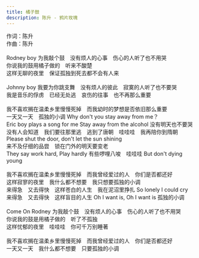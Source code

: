 ```yaml
---
title: 橘子鼓
description: 陈升 - 鸦片玫瑰
---
```


作词：陈升<br />作曲：陈升<br /><br />Rodney boy 为我敲个鼓　没有烦人的心事　伤心的人听了也不用哭<br />你说我的鼓用橘子做的　听来不酸楚<br />这样无聊的夜里　保证孤独到死去都不会有人来<br /><br />Johnny boy 我要为你跳支舞　没有烦人的彼此　寂寞的人听了也不要哭<br />我是音乐的俘虏　已经无处逃　哀伤的往事　也不再那么重要<br /><br />我不喜欢搁在温柔乡里慢慢死掉　而我幼时的梦想是否依旧那么重要<br />一天又一天　孤独的小调 Why don't you stay away from me？<br />Eric boy plays a song for me Stay away from the alcohol 没有明天也不要哭<br />没有人会知道　我们要往那里逃　逃到了唐朝　哇哇哇　我再陪你到隋朝<br />Please shut the door, don't let the sun shining<br />来不及仔细的品尝　锁在门外的明天要变老<br />They say work hard, Play hardly 有些啰哩八唆　哇哇哇 But don't dying<br />young<br /><br />我不喜欢搁在温柔乡里慢慢死掉　而我曾经爱过的人　你们是否都还好<br />这样寂寥的夜里　我什么都不想要　我只想要孤独的小调<br />来得急　又去得快　这样苍白的人生　我在泥沼里挣扎 So lonely I could cry<br />来得急　又去得快　这样盲目的人生 Oh I want is, Oh I want is 孤独的小调<br /><br />Come On Rodney 为我敲个鼓　没有烦人的心事　伤心的人听了也不用哭<br />你说我的鼓是用橘子做的　听了不孤独<br />这样忧郁的夜里　哇哇哇　你可千万别睡著<br /><br />我不喜欢搁在温柔乡里慢慢死掉　而我曾经爱过的人　你们是否都还好<br />一天又一天　我什么都不想要　只要孤独的小调